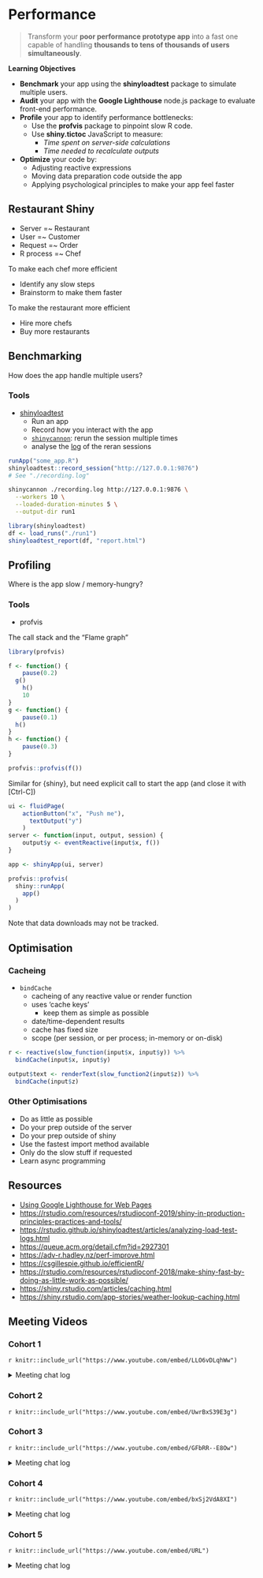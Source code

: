 # Performance

> Transform your **poor performance prototype app** into a fast one capable of handling **thousands to tens of thousands of users simultaneously**.

**Learning Objectives**

- **Benchmark** your app using the **shinyloadtest** package to simulate multiple users.
- **Audit** your app with the **Google Lighthouse** node.js package to evaluate front-end performance.
- **Profile** your app to identify performance bottlenecks:
  - Use the **profvis** package to pinpoint slow R code.
  - Use **shiny.tictoc** JavaScript to measure:
    - *Time spent on server-side calculations*
    - *Time needed to recalculate outputs*
- **Optimize** your code by:
  - Adjusting reactive expressions
  - Moving data preparation code outside the app
  - Applying psychological principles to make your app feel faster


## Restaurant Shiny

- Server =~ Restaurant
- User =~ Customer
- Request =~ Order
- R process =~ Chef

To make each chef more efficient

- Identify any slow steps
- Brainstorm to make them faster

To make the restaurant more efficient

- Hire more chefs
- Buy more restaurants

## Benchmarking

How does the app handle multiple users?

### Tools

- [shinyloadtest](https://rstudio.github.io/shinyloadtest/)
  - Run an app
  - Record how you interact with the app
  - [`shinycannon`](https://rstudio.github.io/shinyloadtest/#shinycannon): rerun the session
    multiple times
  - analyse the
    [log](https://rstudio.github.io/shinyloadtest/articles/analyzing-load-test-logs.html)
    of the reran sessions

```r
runApp("some_app.R")
shinyloadtest::record_session("http://127.0.0.1:9876")
# See "./recording.log"
```

```bash
shinycannon ./recording.log http://127.0.0.1:9876 \
  --workers 10 \
  --loaded-duration-minutes 5 \
  --output-dir run1
```

```r
library(shinyloadtest)
df <- load_runs("./run1")
shinyloadtest_report(df, "report.html")
```

## Profiling

Where is the app slow / memory-hungry?

### Tools

- profvis

The call stack and the "Flame graph"

```r
library(profvis)

f <- function() {
    pause(0.2)
  g()
    h()
    10
}
g <- function() {
    pause(0.1)
  h()
}
h <- function() {
    pause(0.3)
}

profvis::profvis(f())
```

Similar for {shiny}, but need explicit call to start the app (and close it with [Ctrl-C])

```r
ui <- fluidPage(
    actionButton("x", "Push me"),
      textOutput("y")
    )
server <- function(input, output, session) {
    output$y <- eventReactive(input$x, f())
}

app <- shinyApp(ui, server)
```

```r
profvis::profvis(
  shiny::runApp(
    app()
  )
)
```

Note that data downloads may not be tracked.

## Optimisation

### Cacheing

- `bindCache`
  - cacheing of any reactive value or render function
  - uses 'cache keys'
    - keep them as simple as possible
  - date/time-dependent results
  - cache has fixed size
  - scope (per session, or per process; in-memory or on-disk)

```r
r <- reactive(slow_function(input$x, input$y)) %>%
  bindCache(input$x, input$y)

output$text <- renderText(slow_function2(input$z)) %>%
  bindCache(input$z)
```

### Other Optimisations

- Do as little as possible
- Do your prep outside of the server
- Do your prep outside of shiny
- Use the fastest import method available
- Only do the slow stuff if requested
- Learn async programming

## Resources

- [Using Google Lighthouse for Web Pages](https://www.jumpingrivers.com/blog/shiny-app-start-up-google-lighthouse-part-1/)
- [https://rstudio.com/resources/rstudioconf-2019/shiny-in-production-principles-practices-and-tools/]()
- [https://rstudio.github.io/shinyloadtest/articles/analyzing-load-test-logs.html]()
- [https://queue.acm.org/detail.cfm?id=2927301]()
- [https://adv-r.hadley.nz/perf-improve.html]()
- [https://csgillespie.github.io/efficientR/]()
- [https://rstudio.com/resources/rstudioconf-2018/make-shiny-fast-by-doing-as-little-work-as-possible/]()
- [https://shiny.rstudio.com/articles/caching.html]()
- [https://shiny.rstudio.com/app-stories/weather-lookup-caching.html]()


## Meeting Videos

### Cohort 1

`r knitr::include_url("https://www.youtube.com/embed/LLO6vDLqhWw")`

<details>
  <summary> Meeting chat log </summary>
  
```
00:07:09	Russ Hyde:	Hi
00:45:54	Robert Overman:	Are we having a session on shiny server?
01:01:58	docksbox@pm.me:	Thanks!
01:04:51	docksbox@pm.me:	Yes, sure
```
</details>

### Cohort 2

`r knitr::include_url("https://www.youtube.com/embed/UwrBxS39E3g")`


### Cohort 3

`r knitr::include_url("https://www.youtube.com/embed/GFbRR--E8Ow")`

<details>
  <summary>Meeting chat log</summary>
```
00:06:14	Brendan Lam:	What function records interactions with your Shiny app? How do you simulate users interacting with your app?
What is a flame graph and how do you interpret it?
What are the cache key and scope?
What are two ways of optimizing your app
00:09:25	Brendan Lam:	https://rstudio.github.io/promises/
00:14:39	Brendan Lam:	https://github.com/rstudio/shinycannon/issues/69#issuecomment-1322390215
00:22:46	Brendan Lam:	We start with f().
Then f() calls g(),
Then g() calls h().
Then f() calls h().
00:28:03	Brendan Lam:	https://memoise.r-lib.org/
00:38:16	Brendan Lam:	arrow::write_feather()
00:38:23	Brendan Lam:	arrow::read_feather()
00:38:30	Brendan Lam:	qs::qread()/qs::qsave() instead of readRDS()/saveRDS()
00:41:15	Brendan Lam:	https://rstudio.com/resources/rstudioconf-2019/shiny-in-production-principles-practices-and-tools/
https://rstudio.github.io/shinyloadtest/articles/analyzing-load-test-logs.html
https://queue.acm.org/detail.cfm?id=2927301
https://adv-r.hadley.nz/perf-improve.html
https://csgillespie.github.io/efficientR/
https://rstudio.com/resources/rstudioconf-2018/make-shiny-fast-by-doing-as-little-work-as-possible/
https://shiny.rstudio.com/articles/caching.html
https://shiny.rstudio.com/app-stories/weather-lookup-caching.html
00:45:15	Brendan Lam:	https://twitter.com/brendannathanl1
```
</details>


### Cohort 4

`r knitr::include_url("https://www.youtube.com/embed/bxSj2VdA8XI")`

<details>
  <summary>Meeting chat log</summary>
```
00:09:46	Trevin Flickinger:	start
00:15:04	Trevin Flickinger:	https://rstudio.github.io/shinyloadtest/articles/case-study-scaling.html
00:15:54	Trevin Flickinger:	https://posit.co/resources/videos/shiny-in-production-principles-practices-and-tools/
00:22:35	Trevin Flickinger:	https://rstudio.github.io/promises/
00:47:58	Matthew Efoli:	https://www.youtube.com/watch?v=hltOgAC2mC4&list=PLexAKolMzPcriOdeLwoMxQOyHRnMguEv4&index=28
00:50:44	Trevin Flickinger:	stop
```
</details>


### Cohort 5

`r knitr::include_url("https://www.youtube.com/embed/URL")`

<details>
  <summary>Meeting chat log</summary>
```
LOG
```
</details>
